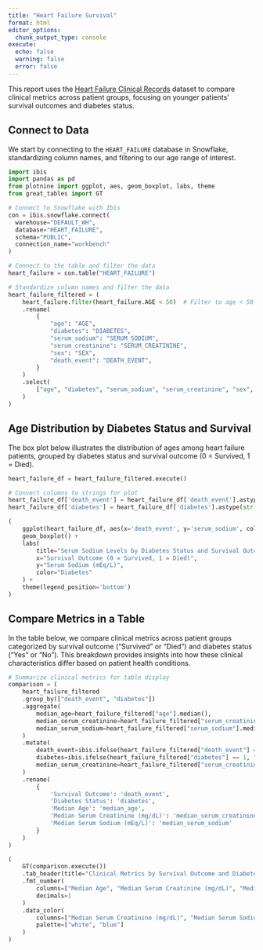 ```yaml
---
title: "Heart Failure Survival"
format: html
editor_options: 
  chunk_output_type: console
execute:
  echo: false
  warning: false
  error: false
---
```


This report uses the [Heart Failure Clinical Records](https://archive.ics.uci.edu/dataset/519/heart+failure+clinical+records) dataset to compare clinical metrics across patient groups, focusing on younger patients' survival outcomes and diabetes status.

## Connect to Data

We start by connecting to the `HEART_FAILURE` database in Snowflake, standardizing column names, and filtering to our age range of interest.

```python
import ibis
import pandas as pd
from plotnine import ggplot, aes, geom_boxplot, labs, theme
from great_tables import GT

# Connect to Snowflake with Ibis
con = ibis.snowflake.connect(
  warehouse="DEFAULT_WH",  
  database="HEART_FAILURE",  
  schema="PUBLIC",
  connection_name="workbench"
)

# Connect to the table and filter the data
heart_failure = con.table("HEART_FAILURE")

# Standardize column names and filter the data
heart_failure_filtered = (
    heart_failure.filter(heart_failure.AGE < 50)  # Filter to age < 50
    .rename(
        {
            "age": "AGE",
            "diabetes": "DIABETES",
            "serum_sodium": "SERUM_SODIUM",
            "serum_creatinine": "SERUM_CREATININE",
            "sex": "SEX",
            "death_event": "DEATH_EVENT",
        }
    )
    .select(
        ["age", "diabetes", "serum_sodium", "serum_creatinine", "sex", "death_event"]
    )
)
```

## Age Distribution by Diabetes Status and Survival

The box plot below illustrates the distribution of ages among heart failure patients, grouped by diabetes status and survival outcome (0 = Survived, 1 = Died).

```python
heart_failure_df = heart_failure_filtered.execute()

# Convert columns to strings for plot
heart_failure_df['death_event'] = heart_failure_df['death_event'].astype(str)
heart_failure_df['diabetes'] = heart_failure_df['diabetes'].astype(str)

(
    ggplot(heart_failure_df, aes(x='death_event', y='serum_sodium', color='diabetes')) +
    geom_boxplot() +
    labs(
        title="Serum Sodium Levels by Diabetes Status and Survival Outcome",
        x="Survival Outcome (0 = Survived, 1 = Died)",
        y="Serum Sodium (mEq/L)",
        color="Diabetes"
    ) +
    theme(legend_position='bottom')
)
```

## Compare Metrics in a Table

In the table below, we compare clinical metrics across patient groups categorized by survival outcome ("Survived" or "Died") and diabetes status ("Yes" or "No"). This breakdown provides insights into how these clinical characteristics differ based on patient health conditions.

```python
# Summarize clinical metrics for table display
comparison = (
    heart_failure_filtered
    .group_by(["death_event", "diabetes"])
    .aggregate(
        median_age=heart_failure_filtered["age"].median(),
        median_serum_creatinine=heart_failure_filtered["serum_creatinine"].median(),
        median_serum_sodium=heart_failure_filtered["serum_sodium"].median()
    )
    .mutate(
        death_event=ibis.ifelse(heart_failure_filtered["death_event"] == 1, "Died", "Survived"),
        diabetes=ibis.ifelse(heart_failure_filtered["diabetes"] == 1, "Yes", "No"),
        median_serum_creatinine=heart_failure_filtered["serum_creatinine"].median().cast("float64")
    )
    .rename(
        {
            'Survival Outcome': 'death_event',
            'Diabetes Status': 'diabetes',
            'Median Age': 'median_age',
            'Median Serum Creatinine (mg/dL)': 'median_serum_creatinine',
            'Median Serum Sodium (mEq/L)': 'median_serum_sodium'
        }
    )
)

(
    GT(comparison.execute())
    .tab_header(title="Clinical Metrics by Survival Outcome and Diabetes Status")
    .fmt_number(
        columns=["Median Age", "Median Serum Creatinine (mg/dL)", "Median Serum Sodium (mEq/L)"],
        decimals=1
    )
    .data_color(
        columns=["Median Serum Creatinine (mg/dL)", "Median Serum Sodium (mEq/L)"],
        palette=["white", "blue"]
    )
)
```

